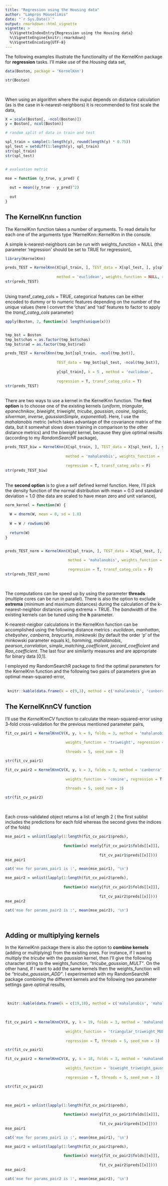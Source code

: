 ```yaml
---
title: "Regression using the Housing data"
author: "Lampros Mouselimis"
date: "`r Sys.Date()`"
output: rmarkdown::html_vignette
vignette: >
  %\VignetteIndexEntry{Regression using the Housing data}
  %\VignetteEngine{knitr::rmarkdown}
  %\VignetteEncoding{UTF-8}
---
```


The following examples illustrate the functionality of the KernelKnn package for **regression** tasks. I'll make use of the *Housing* data set, 

```r

data(Boston, package = 'KernelKnn')

str(Boston)

```
<br>


When using an algorithm where the ouput depends on distance calculation (as is the case in k-nearest-neighbors) it is recommended to first scale the data,

```r
X = scale(Boston[, -ncol(Boston)])
y = Boston[, ncol(Boston)]

# random split of data in train and test

spl_train = sample(1:length(y), round(length(y) * 0.75))
spl_test = setdiff(1:length(y), spl_train)
str(spl_train)
str(spl_test)


# evaluation metric

mse = function (y_true, y_pred) {
  
  out = mean((y_true - y_pred)^2)
  
  out
}

```



## The KernelKnn function

The KernelKnn function takes a number of arguments. To read details for each one of the arguments type ?KernelKnn::KernelKnn in the console. 

A simple k-nearest-neighbors can be run with weights_function = NULL (the parameter 'regression' should be set to TRUE for regression),

```r

library(KernelKnn)

preds_TEST = KernelKnn(X[spl_train, ], TEST_data = X[spl_test, ], y[spl_train], k = 5 , 
                       
                       method = 'euclidean', weights_function = NULL, regression = T)
str(preds_TEST)

```

<br>
Using transf_categ_cols = TRUE, categorical features can be either encoded to dummy or to numeric features depending on the number of the unique values (here I convert the 'chas' and 'rad' features to factor to apply the *transf_categ_cols* parameter)

```r


apply(Boston, 2, function(x) length(unique(x)))


tmp_bst = Boston
tmp_bst$chas = as.factor(tmp_bst$chas)
tmp_bst$rad = as.factor(tmp_bst$rad)

preds_TEST = KernelKnn(tmp_bst[spl_train, -ncol(tmp_bst)], 
                       
                       TEST_data = tmp_bst[spl_test, -ncol(tmp_bst)], 
                       
                       y[spl_train], k = 5 , method = 'euclidean', 
                       
                       regression = T, transf_categ_cols = T)
str(preds_TEST)

```
<br>
There are two ways to use a kernel in the KernelKnn function. The **first option** is to choose one of the existing kernels (*uniform*, *triangular*, *epanechnikov*, *biweight*, *triweight*, *tricube*, *gaussian*, *cosine*, *logistic*, *silverman*, *inverse*, *gaussianSimple*, *exponential*). Here, I use the *mahalanobis* metric (which takes advantage of the covariance matrix of the data, but it somewhat slows down training in comparison to the other distance metrics) and the *biweight* kernel, because they give optimal results (according to my *RandomSearchR* package),


```r


preds_TEST_biw = KernelKnn(X[spl_train, ], TEST_data = X[spl_test, ], y[spl_train], k = 5, 
                           
                           method = 'mahalanobis', weights_function = 'biweight', 
                           
                           regression = T, transf_categ_cols = F)
str(preds_TEST_biw)

```
<br>
The **second option** is to give a self defined kernel function. Here, I'll pick the density function of the normal distribution with mean = 0.0 and standard deviation = 1.0 (the data are scaled to have mean zero and unit variance),


```r


norm_kernel = function(W) {
  
  W = dnorm(W, mean = 0, sd = 1.0)
  
  W = W / rowSums(W)
  
  return(W)
}


preds_TEST_norm = KernelKnn(X[spl_train, ], TEST_data = X[spl_test, ], y[spl_train], k = 5,
                            
                            method = 'mahalanobis', weights_function = norm_kernel, 
                            
                            regression = T, transf_categ_cols = F)
str(preds_TEST_norm)

```
<br>


The computations can be speed up by using the parameter **threads** (multiple cores can be run in parallel). There is also the option to exclude **extrema** (minimum and maximum distances) during the calculation of the k-nearest-neighbor distances using extrema = TRUE. The *bandwidth* of the existing kernels can be tuned using the **h** parameter. 
<br>

K-nearest-neigbor calculations in the KernelKnn function can be accomplished using the following distance metrics : *euclidean*, *manhattan*, *chebyshev*, *canberra*, *braycurtis*, *minkowski* (by default the order 'p' of the minkowski parameter equals k), *hamming*, *mahalanobis*, *pearson_correlation*, *simple_matching_coefficient*, *jaccard_coefficient* and *Rao_coefficient*. The last four are similarity measures and are appropriate for binary data [0,1].
<br>

I employed my RandomSearchR package to find the optimal parameters for the KernelKnn function and the following two pairs of parameters give an optimal mean-squared-error,
<br>
<br>

```r

 knitr::kable(data.frame(k = c(9,3), method = c('mahalanobis', 'canberra'), kernel = c('triweight', 'cosine')))
```



## The KernelKnnCV function
 
I'll use the *KernelKnnCV* function to calculate the mean-squared-error using 3-fold cross-validation for the previous mentioned parameter pairs,


```r

fit_cv_pair1 = KernelKnnCV(X, y, k = 9, folds = 3, method = 'mahalanobis', 
                           
                           weights_function = 'triweight', regression = T, 
                           
                           threads = 5, seed_num = 3)
```

```r
str(fit_cv_pair1)
```

```r
fit_cv_pair2 = KernelKnnCV(X, y, k = 3, folds = 3, method = 'canberra',
                           
                           weights_function = 'cosine', regression = T, 
                           
                           threads = 5, seed_num = 3)
```

```r
str(fit_cv_pair2)

```
<br>


Each cross-validated object returns a list of length 2 ( the first sublist includes the predictions for each fold whereas the second gives the indices of the folds)


```r
mse_pair1 = unlist(lapply(1:length(fit_cv_pair1$preds), 
                          
                          function(x) mse(y[fit_cv_pair1$folds[[x]]], 
                                          
                                          fit_cv_pair1$preds[[x]])))
mse_pair1

cat('mse for params_pair1 is :', mean(mse_pair1), '\n')

mse_pair2 = unlist(lapply(1:length(fit_cv_pair2$preds), 
                          
                          function(x) mse(y[fit_cv_pair2$folds[[x]]], 
                                          
                                          fit_cv_pair2$preds[[x]])))
mse_pair2

cat('mse for params_pair2 is :', mean(mse_pair2), '\n')

```
<br>


## Adding or multiplying kernels

In the KernelKnn package there is also the option to **combine kernels** (adding or multiplying) from the existing ones. For instance, if I want to multiply the *tricube* with the *gaussian* kernel, then I'll give the following character string to the weights_function, *"tricube_gaussian_MULT"*. On the other hand, If I want to add the same kernels then the weights_function will be *"tricube_gaussian_ADD"*. I experimented with my RandomSearchR package combining the different kernels and the following two parameter settings gave optimal results, 

<br>
```r

 knitr::kable(data.frame(k = c(19,18), method = c('mahalanobis', 'mahalanobis'), kernel = c('triangular_triweight_MULT', 'biweight_triweight_gaussian_MULT')))
```

<br>


```r

fit_cv_pair1 = KernelKnnCV(X, y, k = 19, folds = 3, method = 'mahalanobis', 
                           
                           weights_function = 'triangular_triweight_MULT', 
                           
                           regression = T, threads = 5, seed_num = 3)
```

```r
str(fit_cv_pair1)
```

```r
fit_cv_pair2 = KernelKnnCV(X, y, k = 18, folds = 3, method = 'mahalanobis', 
                           
                           weights_function = 'biweight_triweight_gaussian_MULT', 
                           
                           regression = T, threads = 5, seed_num = 3)
```

```r
str(fit_cv_pair2)

```
<br>

```r
mse_pair1 = unlist(lapply(1:length(fit_cv_pair1$preds), 
                          
                          function(x) mse(y[fit_cv_pair1$folds[[x]]], 
                                          
                                          fit_cv_pair1$preds[[x]])))
mse_pair1

cat('mse for params_pair1 is :', mean(mse_pair1), '\n')

mse_pair2 = unlist(lapply(1:length(fit_cv_pair2$preds), 
                          
                          function(x) mse(y[fit_cv_pair2$folds[[x]]], 
                                          
                                          fit_cv_pair2$preds[[x]])))
mse_pair2

cat('mse for params_pair2 is :', mean(mse_pair2), '\n')

```
<br>

